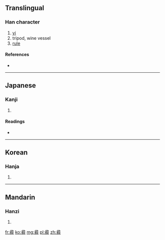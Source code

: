 {{also|彝}}
==Translingual==

===Han character===
{{Han char|rn=58|rad=彐|as=13|sn=16|four=|canj=弓一火竹廿 (NMFHT), 尸一火竹廿 (SMFHT)}}

# [[yi]]
# tripod, wine vessel
# [[rule]]

====References====
* {{Han ref|kx=0362.251|dkj=09948|dj=0681.090|hdz=20962.151|uh=5F5B|ud=24411}}

----

==Japanese==

===Kanji===
{{ja-kanji|grade=|rs=彐13}}

# {{defn|Japanese|sort=彐13}}

====Readings====
* {{ja-readings|on=[[い]] (i)|kun=[[つね]] (tsune)}}

----

==Korean==

===Hanja===
{{ko-hanja|hangeul=이|eumhun=|rv=i|mr=i|y=i}}

# {{defn|Korean|sort=彐13}}

----

==Mandarin==

===Hanzi===
{{cmn-hanzi|pin=[[yí]] ([[yi2]])|wg=i<sup>2</sup>}}

# {{defn|Mandarin|sort=彐13}}

[[fr:彛]]
[[ko:彛]]
[[mg:彛]]
[[pl:彛]]
[[zh:彛]]